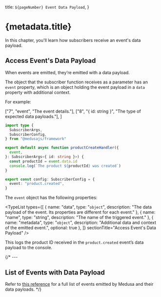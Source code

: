 
  title: `${pageNumber} Event Data Payload`,
}

# {metadata.title}

In this chapter, you'll learn how subscribers receive an event's data payload.

## Access Event's Data Payload

When events are emitted, they’re emitted with a data payload. 

The object that the subscriber function receives as a parameter has an `event` property, which is an object holding the event payload in a `data` property with additional context.

For example:

  ["7", "event", "The event details."],
  ["8", "{ id: string }", "The type of expected data payloads."],
]

```ts title="src/subscribers/product-created.ts" highlights={highlights} collapsibleLines="1-5" expandButtonLabel="Show Imports"
import type {
  SubscriberArgs,
  SubscriberConfig,
} from "@medusajs/framework"

export default async function productCreateHandler({
  event,
}: SubscriberArgs<{ id: string }>) {
  const productId = event.data.id
  console.log(`The product ${productId} was created`)
}

export const config: SubscriberConfig = {
  event: "product.created",
}
```

The `event` object has the following properties:

<TypeList types={[
  {
    name: "data",
    type: "`object`",
    description: "The data payload of the event. Its properties are different for each event."
  },
  {
    name: "name",
    type: "string",
    description: "The name of the triggered event."
  },
  {
    name: "metadata",
    type: "`object`",
    description: "Additional data and context of the emitted event.",
    optional: true
  },
]} sectionTitle="Access Event's Data Payload" />

This logs the product ID received in the `product.created` event’s data payload to the console.

{/* ---

## List of Events with Data Payload

Refer to [this reference](!resources!/references/events) for a full list of events emitted by Medusa and their data payloads. */}